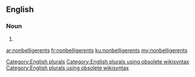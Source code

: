 ==English==

===Noun===
{{head|en}}

# {{plural of|nonbelligerent}}

[[Category:English plurals]][[Category:English plurals using obsolete wikisyntax]][[Category:English plurals using obsolete wikisyntax]]

[[ar:nonbelligerents]]
[[fr:nonbelligerents]]
[[ku:nonbelligerents]]
[[my:nonbelligerents]]